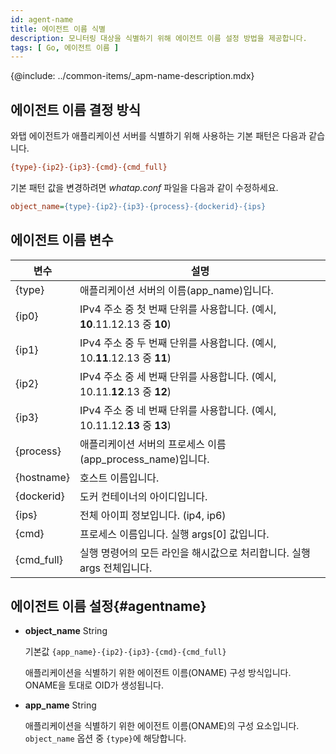 ```yaml
---
id: agent-name
title: 에이전트 이름 식별
description: 모니터링 대상을 식별하기 위해 에이전트 이름 설정 방법을 제공합니다.
tags: [ Go, 에이전트 이름 ]
---
```


{@include: ../common-items/_apm-name-description.mdx}

## 에이전트 이름 결정 방식

와탭 에이전트가 애플리케이션 서버를 식별하기 위해 사용하는 기본 패턴은 다음과 같습니다.

```ini title='Default pattern'
{type}-{ip2}-{ip3}-{cmd}-{cmd_full}
```

기본 패턴 값을 변경하려면 *whatap.conf* 파일을 다음과 같이 수정하세요.

```ini title='whatap.conf'
object_name={type}-{ip2}-{ip3}-{process}-{dockerid}-{ips}
```

## 에이전트 이름 변수

| 변수       | 설명                                                                      |
| ---------- | ------------------------------------------------------------------------- |
| {type}     | 애플리케이션 서버의 이름(app_name)입니다.                                 |
| {ip0}      | IPv4 주소 중 첫 번째 단위를 사용합니다. (예시, **10**.11.12.13 중 **10**) |
| {ip1}      | IPv4 주소 중 두 번째 단위를 사용합니다. (예시, 10.**11**.12.13 중 **11**) |
| {ip2}      | IPv4 주소 중 세 번째 단위를 사용합니다. (예시, 10.11.**12**.13 중 **12**) |
| {ip3}      | IPv4 주소 중 네 번째 단위를 사용합니다. (예시, 10.11.12.**13** 중 **13**) |
| {process}  | 애플리케이션 서버의 프로세스 이름(app_process_name)입니다.                |
| {hostname} | 호스트 이름입니다.                                                        |
| {dockerid} | 도커 컨테이너의 아이디입니다.                                             |
| {ips}      | 전체 아이피 정보입니다. (ip4, ip6)                                        |
| {cmd}      | 프로세스 이름입니다. 실행 args[0] 값입니다.                               |
| {cmd_full} | 실행 명령어의 모든 라인을 해시값으로 처리합니다. 실행 args 전체입니다. |

## 에이전트 이름 설정{#agentname}

* **object_name** <span class='type'>String</span>

  기본값 `{app_name}-{ip2}-{ip3}-{cmd}-{cmd_full}`

  애플리케이션을 식별하기 위한 에이전트 이름(ONAME) 구성 방식입니다. ONAME을 토대로 OID가 생성됩니다.

* **app_name** <span class='type'>String</span>

  애플리케이션을 식별하기 위한 에이전트 이름(ONAME)의 구성 요소입니다. `object_name` 옵션 중 `{type}`에 해당합니다.